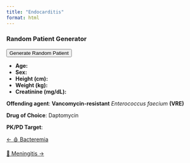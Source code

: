 ```yaml
---
title: "Endocarditis"
format: html
---
```


::: {.panel}
### Random Patient Generator

<div>
  <button onclick="generatePatient()">Generate Random Patient</button>
  <ul>
    <li><strong>Age:</strong> <u><span id="random-age"></span></u></li>
    <li><strong>Sex:</strong> <u><span id="random-sex"></span></u></li>
    <li><strong>Height (cm):</strong> <u><span id="random-height"></span></u></li>
    <li><strong>Weight (kg):</strong> <u><span id="random-weight"></span></u></li>
    <li><strong>Creatinine (mg/dL):</strong> <u><span id="random-creatinine"></span></u></li>
  </ul>
</div>

<script>
  function generatePatient() {
    // Age: 18-90 years
    var age = Math.floor(Math.random() * (90 - 18 + 1)) + 18;
    // Sex: Male or Female
    var sex = Math.random() < 0.5 ? "Male" : "Female";
    // Height: 140-200 cm
    var height = Math.floor(Math.random() * (200 - 140 + 1)) + 140;
    // Weight: 40-140 kg
    var weight = Math.floor(Math.random() * (140 - 40 + 1)) + 40;
    // Creatinine: 0.5-2.0 mg/dL (rounded to 2 decimals)
    var creatinine = (Math.random() * (2.0 - 0.5) + 0.5).toFixed(2);

    document.getElementById('random-age').innerText = age;
    document.getElementById('random-sex').innerText = sex;
    document.getElementById('random-height').innerText = height;
    document.getElementById('random-weight').innerText = weight;
    document.getElementById('random-creatinine').innerText = creatinine;
  }
</script>
:::

**Offending agent**: **Vancomycin-resistant** *Enterococcus faecium* **(VRE)**

**Drug of Choice**: Daptomycin

**PK/PD Target**:

::::: {.d-flex .justify-content-between .border-top .pt-4 .mt-4}
<div>

[← 🩸 Bacteremia](..//bacteremia/index.qmd){.btn .btn-outline-primary}

</div>

<div>

[🧠 Meningitis →](../meningitis/index.qmd){.btn .btn-outline-primary}

</div>
:::::
